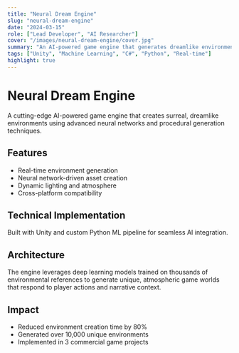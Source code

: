 ```yaml
---
title: "Neural Dream Engine"
slug: "neural-dream-engine"
date: "2024-03-15"
role: ["Lead Developer", "AI Researcher"]
cover: "/images/neural-dream-engine/cover.jpg"
summary: "An AI-powered game engine that generates dreamlike environments in real-time using neural networks and procedural generation."
tags: ["Unity", "Machine Learning", "C#", "Python", "Real-time"]
highlight: true
---
```


# Neural Dream Engine

A cutting-edge AI-powered game engine that creates surreal, dreamlike environments using advanced neural networks and procedural generation techniques.

## Features
- Real-time environment generation
- Neural network-driven asset creation
- Dynamic lighting and atmosphere
- Cross-platform compatibility

## Technical Implementation
Built with Unity and custom Python ML pipeline for seamless AI integration.

## Architecture
The engine leverages deep learning models trained on thousands of environmental references to generate unique, atmospheric game worlds that respond to player actions and narrative context.

## Impact
- Reduced environment creation time by 80%
- Generated over 10,000 unique environments
- Implemented in 3 commercial game projects